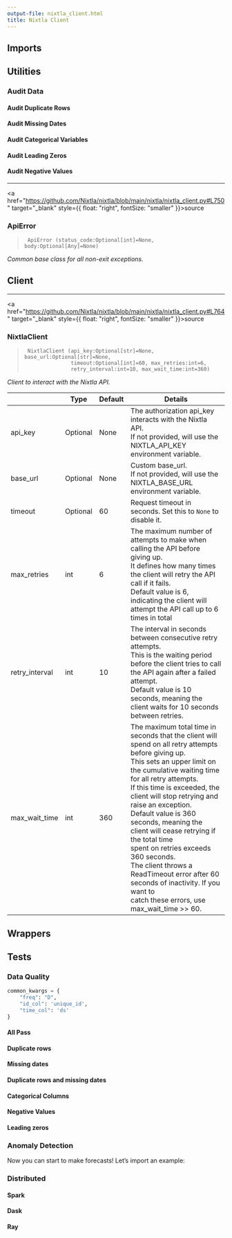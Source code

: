 ```yaml
---
output-file: nixtla_client.html
title: Nixtla Client
---
```



## Imports

## Utilities

### Audit Data

#### Audit Duplicate Rows

#### Audit Missing Dates

#### Audit Categorical Variables

#### Audit Leading Zeros

#### Audit Negative Values

------------------------------------------------------------------------

<a
href="https://github.com/Nixtla/nixtla/blob/main/nixtla/nixtla_client.py#L750"
target="_blank" style={{ float: "right", fontSize: "smaller" }}>source</a>

### ApiError

> ``` text
>  ApiError (status_code:Optional[int]=None, body:Optional[Any]=None)
> ```

*Common base class for all non-exit exceptions.*

## Client

------------------------------------------------------------------------

<a
href="https://github.com/Nixtla/nixtla/blob/main/nixtla/nixtla_client.py#L764"
target="_blank" style={{ float: "right", fontSize: "smaller" }}>source</a>

### NixtlaClient

> ``` text
>  NixtlaClient (api_key:Optional[str]=None, base_url:Optional[str]=None,
>                timeout:Optional[int]=60, max_retries:int=6,
>                retry_interval:int=10, max_wait_time:int=360)
> ```

*Client to interact with the Nixtla API.*

|  | **Type** | **Default** | **Details** |
|------|------------------|-------------------------|-------------------------|
| api_key | Optional | None | The authorization api_key interacts with the Nixtla API.<br/>If not provided, will use the NIXTLA_API_KEY environment variable. |
| base_url | Optional | None | Custom base_url.<br/>If not provided, will use the NIXTLA_BASE_URL environment variable. |
| timeout | Optional | 60 | Request timeout in seconds. Set this to `None` to disable it. |
| max_retries | int | 6 | The maximum number of attempts to make when calling the API before giving up.<br/>It defines how many times the client will retry the API call if it fails.<br/>Default value is 6, indicating the client will attempt the API call up to 6 times in total |
| retry_interval | int | 10 | The interval in seconds between consecutive retry attempts.<br/>This is the waiting period before the client tries to call the API again after a failed attempt.<br/>Default value is 10 seconds, meaning the client waits for 10 seconds between retries. |
| max_wait_time | int | 360 | The maximum total time in seconds that the client will spend on all retry attempts before giving up.<br/>This sets an upper limit on the cumulative waiting time for all retry attempts.<br/>If this time is exceeded, the client will stop retrying and raise an exception.<br/>Default value is 360 seconds, meaning the client will cease retrying if the total time<br/>spent on retries exceeds 360 seconds.<br/>The client throws a ReadTimeout error after 60 seconds of inactivity. If you want to<br/>catch these errors, use max_wait_time \>\> 60. |

## Wrappers

## Tests

### Data Quality

```python
common_kwargs = {
    "freq": "D",
    "id_col": 'unique_id',
    "time_col": 'ds'
}
```

#### All Pass

#### Duplicate rows

#### Missing dates

#### Duplicate rows and missing dates

#### Categorical Columns

#### Negative Values

#### Leading zeros

### Anomaly Detection

Now you can start to make forecasts! Let’s import an example:

### Distributed

#### Spark

#### Dask

#### Ray

